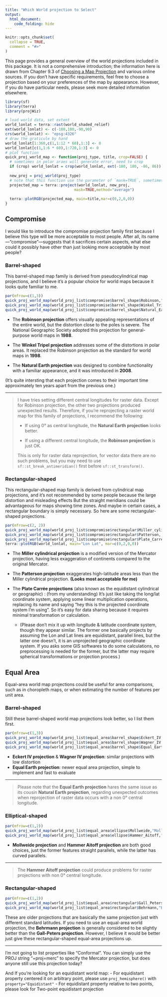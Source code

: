 ```yaml
---
title: "Which World projection to Select"
output:
  html_document:
    code_folding: hide
---
```


```r
knitr::opts_chunk$set(
  collapse = TRUE,
  comment = "#>"
)
```

This page provides a general overview of the world projections included in this package. It is not a comprehensive introduction; the information here is drawn from Chapter 9.3 of [Choosing a Map Projection](https://doi.org/10.1007/978-3-319-51835-0) and various online sources. If you don't have specific requirements, feel free to choose a projection based on your preferences of the map by appearance. However, if you do have particular needs, please seek more detailed information elsewhere.

```r
library(sf)
library(terra)
library(projWiz)

# load world data, set extent
world_lonlat = terra::rast(world_shaded_relief)
ext(world_lonlat) <- c(-180,180,-90,90)
crs(world_lonlat) <- "epsg:4326"
# draw the graticule by hand
world_lonlat[1:360,c(1,1:12 * 60),1:3] <- 0
world_lonlat[c(1,1:6 * 60),1:720,1:3] <- 0
# plot function
quick_proj_world_map <- function(proj_type, title, crop=FALSE) {
  # sometimes in polar araes will generate error, need to crop
  if (crop) world_lonlat = crop(world_lonlat, ext(-180, 180, -86, 86))
  
  new_proj = proj_world(proj_type)
  # note that this function use the parameter of `mask=TRUE`, sometimes you may need to turn it to FALSE
  projected_map = terra::project(world_lonlat, new_proj,
                               mask=TRUE,method="average")
  
  terra::plotRGB(projected_map, main=title,mar=c(0,2,0,0))
}
```

## Compromise

I would like to introduce the compromise projection family first because I believe this type will be more acceptable to most people. After all, its name—“compromise”—suggests that it sacrifices certain aspects, what else could it possibly have other than just looking more acceptable by most people?

### Barrel-shaped 

This barrel-shaped map family is derived from pseudocylindrical map projections, and I believe it's a popular choice for world maps because it looks quite familiar to me.

```r
par(mfrow=c(1,3))
quick_proj_world_map(world_proj_list$compromise$barrel_shape$Robinson,"Robinson")
quick_proj_world_map(world_proj_list$compromise$barrel_shape$Winkel_Tripel,"Winkel Tripel",TRUE)
quick_proj_world_map(world_proj_list$compromise$barrel_shape$Natural_Earth,"Natural Earth",TRUE)
```

 - The **Robinson projection** offers visually appealing representations of the entire world, but the distortion close to the poles is severe. The National Geographic Society adopted this projection for general-purpose world maps in **1988**.

 - The **Winkel Tripel projection** addresses some of the distortions in polar areas. It replaced the Robinson projection as the standard for world maps in **1998**.
 
 - The **Natural Earth projection** was designed to combine functionality with a familiar appearance, and it was introduced in **2008**.

(It's quite intersting that each projection comes to their important time approximately ten years apart from the previous one.)

---

> I have tries setting different central longitudes for raster data. Except for Robinson projection, the other two projections produced unexpected results. Therefore, if you're reprojecting a raster world map for this family of projections, I recommend the following:
>
>  - If using 0° as central longitude, the **Natural Earth projection** looks better.
>
>  - If using a different central longitude, the **Robinson projection** is just OK.
>
> This is only for raster data reprojection, for vector data there are no such problems, but you may need to use `sf::st_break_antimeridian()` first before `sf::st_transform()`.

### Rectangular-shaped

This rectangular-shaped map family is derived from cylindrical map projections, and it's not recommended by some people because the large distortion and misleading effects But the straight meridians could be advantageous for maps showing time zones. And maybe in certain cases, a rectangular boundary is simply necessary. So here are some rectangular-shaped projections.

```r
par(mfrow=c(2, 2))
quick_proj_world_map(world_proj_list$compromise$rectangular$Miller_cylindrical_I, "Miller cylindrical I",TRUE)
quick_proj_world_map(world_proj_list$compromise$rectangular$Patterson, "Patterson")
quick_proj_world_map(world_proj_list$compromise$rectangular$Plate_Carree, "Plate Carrée")
terra::plotRGB(world_lonlat, main="Lon Lat", mar=c(0,2,0,0))
```

 - The **Miller cylindrical projection** is a modified version of the Mercator projection, having less exaggeration of continents compared to the original Mercator.
 
 - The **Patterson projection** exaggerates high-latitude areas less than the Miller cylindrical projection. **(Looks most acceptable for me)**
 
 - The **Plate Carrée projections** (also known as the equidistant cylindrical or geographic) : (from my understanding) It's just like taking the long/lat coordinate system, applying some linear multiplication operations, replacing its name and saying "hey this is the projected coordinate system I'm using". So it's easy for data sharing because it requires minimal transformation or calculation. 
    - (Please don't mix it up with longitude & latitude coordinate system, though they appear similar. The former one basically projects by assuming the Lon and Lat lines are equidistant, parallel lines, but the latter one doesn't, it is an unprojected geographic coordinate system. If you asks some GIS softwares to do some calculations, no preprocessing is needed for the former, but the latter may require spherical transformations or projection process.)

## Equal Area 

Equal-area world map projections could be useful for area comparisons, such as in choropleth maps, or when estimating the number of features per unit area.

### Barrel-shaped

Still these barrel-shaped world map projections look better, so I list them first.

```r
par(mfrow=c(1,3))
quick_proj_world_map(world_proj_list$equal_area$barrel_shape$Eckert_IV,"Eckert IV")
quick_proj_world_map(world_proj_list$equal_area$barrel_shape$Wagner_IV,"Wagner IV")
quick_proj_world_map(world_proj_list$equal_area$barrel_shape$Equal_Earth,"Equal Earth")
```

  - **Eckert IV projection** & **Wagner IV projection**: similar projections with low distortion
  - **Equal Earth projection**: newer equal area projection, simple to implement and fast to evaluate

---

> Please note that the **Equal Earth projection** hares the same issue as its cousin **Natural Earth projection**, regarding unexpected outcomes when reprojection of raster data occurs with a non 0° central longitude.

### Elliptical-shaped

```r
par(mfrow=c(1,2))
quick_proj_world_map(world_proj_list$equal_area$ellipse$Mollweide,"Mollweide")
quick_proj_world_map(world_proj_list$equal_area$ellipse$Hammer_Aitoff,"Hammer Aitoff")
```

 - **Mollweide projection** and **Hammer Aitoff projection** are both good choices, just the former features straight parallels, while the latter has curved parallels.

---

> The **Hammer Aitoff projection** could produce problems for raster projections with non 0° central longitude.

### Rectangular-shaped

```r
par(mfrow=c(1,2))
quick_proj_world_map(world_proj_list$equal_area$rectangular$Gall_Peters,"Gall-Peters")
quick_proj_world_map(world_proj_list$equal_area$rectangular$Behrmann,"Behrmann")
```

These are older projections that are basically the same projection just with different standard latitudes. If you need to use an equal-area world projection, the **Behrmann projection** is generally considered to be slightly better than the **Gall-Peters projection**. However, I believe it would be better just give these rectangular-shaped equal-area projections up.

---

I'm not going to list properties like "Conformal". You can simply use the PROJ string "+proj=merc" to specify the Mercator projection, but does anyone still use this projection today?

And If you're looking for an equidistant world map:
  - For equidistant property centered it on arbitrary point, please use `proj_hemisphere()` with `property="Equidistant"`
  - For equidistant property relative to two
points, please look for Two-point equidistant projection

